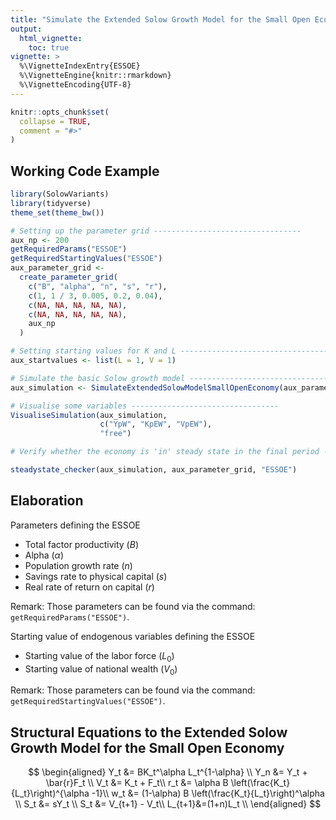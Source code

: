 ```yaml
---
title: "Simulate the Extended Solow Growth Model for the Small Open Economy"
output:
  html_vignette:
    toc: true
vignette: >
  %\VignetteIndexEntry{ESSOE}
  %\VignetteEngine{knitr::rmarkdown}
  %\VignetteEncoding{UTF-8}
---
```


```r
knitr::opts_chunk$set(
  collapse = TRUE,
  comment = "#>"
)
```

## Working Code Example
```r
library(SolowVariants)
library(tidyverse)
theme_set(theme_bw())

# Setting up the parameter grid ---------------------------------
aux_np <- 200
getRequiredParams("ESSOE")
getRequiredStartingValues("ESSOE")
aux_parameter_grid <-
  create_parameter_grid(
    c("B", "alpha", "n", "s", "r"),
    c(1, 1 / 3, 0.005, 0.2, 0.04),
    c(NA, NA, NA, NA, NA),
    c(NA, NA, NA, NA, NA),
    aux_np
  )

# Setting starting values for K and L ---------------------------------
aux_startvalues <- list(L = 1, V = 1)

# Simulate the basic Solow growth model ---------------------------------
aux_simulation <- SimulateExtendedSolowModelSmallOpenEconomy(aux_parameter_grid, aux_np,aux_startvalues)

# Visualise some variables ---------------------------------
VisualiseSimulation(aux_simulation,
                    c("YpW", "KpEW", "VpEW"), 
                    "free")

# Verify whether the economy is 'in' steady state in the final period ---------------------------------

steadystate_checker(aux_simulation, aux_parameter_grid, "ESSOE")

```

## Elaboration
Parameters defining the ESSOE

* Total factor productivity ($B$)
* Alpha ($\alpha$)
* Population growth rate ($n$)
* Savings rate to physical capital ($s$)
* Real rate of return on capital ($r$)

Remark: Those parameters can be found via the command: `getRequiredParams("ESSOE")`.


Starting value of endogenous variables defining the ESSOE

* Starting value of the labor force ($L_0$)
* Starting value of national wealth ($V_0$)

Remark: Those parameters can be found via the command: `getRequiredStartingValues("ESSOE")`.

## Structural Equations to the Extended Solow Growth Model for the Small Open Economy
$$
\begin{aligned}
Y_t &= BK_t^\alpha L_t^{1-\alpha} \\
Y_n &= Y_t + \bar{r}F_t \\
V_t &= K_t + F_t\\
r_t &= \alpha B \left(\frac{K_t}{L_t}\right)^{\alpha -1}\\
w_t &= (1-\alpha) B \left(\frac{K_t}{L_t}\right)^\alpha \\
S_t &= sY_t \\
S_t &= V_{t+1} - V_t\\
L_{t+1}&=(1+n)L_t \\
\end{aligned}
$$
